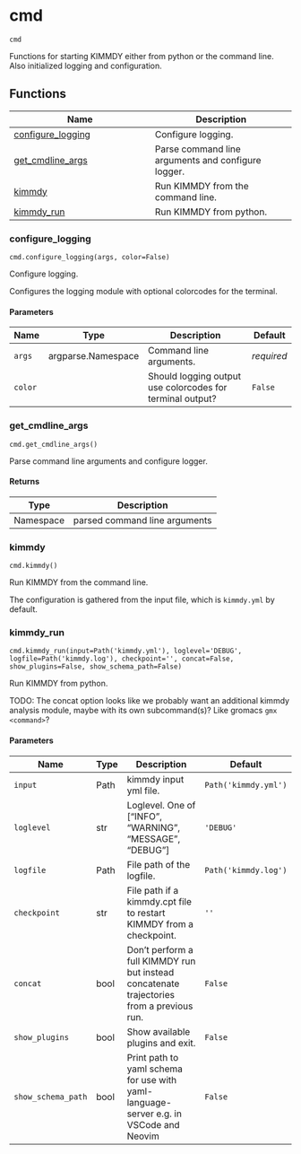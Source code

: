 # cmd { #kimmdy.cmd }

`cmd`

Functions for starting KIMMDY either from python or the command line.
Also initialized logging and configuration.

## Functions

| Name | Description |
| --- | --- |
| [configure_logging](#kimmdy.cmd.configure_logging) | Configure logging. |
| [get_cmdline_args](#kimmdy.cmd.get_cmdline_args) | Parse command line arguments and configure logger. |
| [kimmdy](#kimmdy.cmd.kimmdy) | Run KIMMDY from the command line. |
| [kimmdy_run](#kimmdy.cmd.kimmdy_run) | Run KIMMDY from python. |

### configure_logging { #kimmdy.cmd.configure_logging }

`cmd.configure_logging(args, color=False)`

Configure logging.

Configures the logging module with optional colorcodes
for the terminal.

#### Parameters

| Name    | Type               | Description                                               | Default    |
|---------|--------------------|-----------------------------------------------------------|------------|
| `args`  | argparse.Namespace | Command line arguments.                                   | _required_ |
| `color` |                    | Should logging output use colorcodes for terminal output? | `False`    |

### get_cmdline_args { #kimmdy.cmd.get_cmdline_args }

`cmd.get_cmdline_args()`

Parse command line arguments and configure logger.

#### Returns

| Type      | Description                   |
|-----------|-------------------------------|
| Namespace | parsed command line arguments |

### kimmdy { #kimmdy.cmd.kimmdy }

`cmd.kimmdy()`

Run KIMMDY from the command line.

The configuration is gathered from the input file,
which is `kimmdy.yml` by default.

### kimmdy_run { #kimmdy.cmd.kimmdy_run }

`cmd.kimmdy_run(input=Path('kimmdy.yml'), loglevel='DEBUG', logfile=Path('kimmdy.log'), checkpoint='', concat=False, show_plugins=False, show_schema_path=False)`

Run KIMMDY from python.

TODO: The concat option looks like we probably
want an additional kimmdy analysis module,
maybe with its own subcommand(s)?
Like gromacs ``gmx <command>``?

#### Parameters

| Name               | Type   | Description                                                                               | Default              |
|--------------------|--------|-------------------------------------------------------------------------------------------|----------------------|
| `input`            | Path   | kimmdy input yml file.                                                                    | `Path('kimmdy.yml')` |
| `loglevel`         | str    | Loglevel. One of ["INFO", "WARNING", "MESSAGE", "DEBUG"]                                  | `'DEBUG'`            |
| `logfile`          | Path   | File path of the logfile.                                                                 | `Path('kimmdy.log')` |
| `checkpoint`       | str    | File path if a kimmdy.cpt file to restart KIMMDY from a checkpoint.                       | `''`                 |
| `concat`           | bool   | Don't perform a full KIMMDY run but instead concatenate trajectories from a previous run. | `False`              |
| `show_plugins`     | bool   | Show available plugins and exit.                                                          | `False`              |
| `show_schema_path` | bool   | Print path to yaml schema for use with yaml-language-server e.g. in VSCode and Neovim     | `False`              |